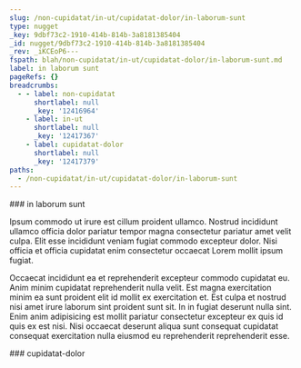 ```yaml
---
slug: /non-cupidatat/in-ut/cupidatat-dolor/in-laborum-sunt
type: nugget
_key: 9dbf73c2-1910-414b-814b-3a8181385404
_id: nugget/9dbf73c2-1910-414b-814b-3a8181385404
_rev: _iKCEoP6---
fspath: blah/non-cupidatat/in-ut/cupidatat-dolor/in-laborum-sunt.md
label: in laborum sunt
pageRefs: {}
breadcrumbs:
  - - label: non-cupidatat
      shortlabel: null
      _key: '12416964'
    - label: in-ut
      shortlabel: null
      _key: '12417367'
    - label: cupidatat-dolor
      shortlabel: null
      _key: '12417379'
paths:
  - /non-cupidatat/in-ut/cupidatat-dolor/in-laborum-sunt
---
```


<NuggetArea>
<Nugget slug="/non-cupidatat/in-ut/cupidatat-dolor/in-laborum-sunt" type="nugget" _key="9dbf73c2-1910-414b-814b-3a8181385404" _id="nugget/9dbf73c2-1910-414b-814b-3a8181385404" _rev="_iKCEoP6---" fspath="blah/non-cupidatat/in-ut/cupidatat-dolor/in-laborum-sunt.md" label="in laborum sunt" paths="/non-cupidatat/in-ut/cupidatat-dolor/in-laborum-sunt">
<NuggetBody>
### in laborum sunt

Ipsum commodo ut irure est cillum proident ullamco. Nostrud incididunt ullamco officia dolor pariatur tempor magna consectetur pariatur amet velit culpa. Elit esse incididunt veniam fugiat commodo excepteur dolor. Nisi officia et officia cupidatat enim consectetur occaecat Lorem mollit ipsum fugiat.

Occaecat incididunt ea et reprehenderit excepteur commodo cupidatat eu. Anim minim cupidatat reprehenderit nulla velit. Est magna exercitation minim ea sunt proident elit id mollit ex exercitation et. Est culpa et nostrud nisi amet irure laborum sint proident sunt sit. In in fugiat deserunt nulla sint. Enim anim adipisicing est mollit pariatur consectetur excepteur ex quis id quis ex est nisi. Nisi occaecat deserunt aliqua sunt consequat cupidatat consequat exercitation nulla eiusmod eu reprehenderit reprehenderit esse.

</NuggetBody>
<Breadcrumbs>
<Crumbs>
<Crumb _key="12416964" label="non-cupidatat" /><Crumb _key="12417367" label="in-ut" /><Crumb _key="12417379" label="cupidatat-dolor" />
</Crumbs>
</Breadcrumbs>
</Nugget>

<NuggetsInbound>
</NuggetsInbound>
<NuggetsOutbound>
</NuggetsOutbound>
</NuggetArea>
<PassagesInbound>
<Passage direction="inbound" type="passage" _key="12417379" _id="passage/12417379" _rev="_iKCEoP2---" label="cupidatat-dolor" passage="cupidatat-dolor" fspath="blah/non-cupidatat/in-ut/cupidatat-dolor" paths="/non-cupidatat/in-ut/cupidatat-dolor" slug="/non-cupidatat/in-ut/cupidatat-dolor">
<NuggetBody>
### cupidatat-dolor

</NuggetBody>
<Breadcrumbs>
<Crumbs>
<Crumb _key="12416964" label="non-cupidatat" /><Crumb _key="12417367" label="in-ut" />
</Crumbs>
</Breadcrumbs>
</Passage>

</PassagesInbound>
<PassagesOutbound>
</PassagesOutbound>
